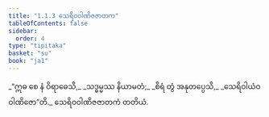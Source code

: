 ```yaml
---
title: "1.1.3 သေရိဝဝါဏိဇဇာတက"
tableOfContents: false
sidebar:
  order: 4
type: "tipitaka"
basket: "su"
book: "ja1"
---
```



<DynamicBreadcrumb />

<Division number="3" book="ja1">

<Paragraph number="6" type="verses" book="ja1">
_“ဣဓ စေ နံ ဝိရာဓေသိ,_  
_သဒ္ဓမ္မဿ နိယာမတံ;_  
_စိရံ တွံ အနုတပ္ပေသိ,_  
_သေရိဝါယံဝ ဝါဏိဇော”တိ._  


</Paragraph>
</Division>

<Paragraph number="7" type="center" book="ja1">
သေရိဝဝါဏိဇဇာတကံ တတိယံ.
</Paragraph>